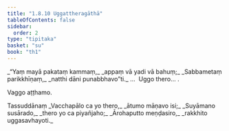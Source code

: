 ```yaml
---
title: "1.8.10 Uggattheragāthā"
tableOfContents: false
sidebar:
  order: 2
type: "tipitaka"
basket: "su"
book: "th1"
---
```



<DynamicBreadcrumb />

<Division number="80" book="th1" bookNo="19" page="237">

<Paragraph number="179" type="verses" book="th1">
_“Yaṃ mayā pakataṃ kammaṃ,_  
_appaṃ vā yadi vā bahuṃ;_  
_Sabbametaṃ parikkhīṇaṃ,_  
_natthi dāni punabbhavo”ti._  


</Paragraph>
</Division>

<Paragraph number="180" type="center" book="th1">
…  Uggo thero… .

  
Vaggo aṭṭhamo.



</Paragraph>

<Paragraph number="181" type="center" book="th1">
Tassuddānaṃ


</Paragraph>

<Paragraph number="182" type="verses" book="th1">
_Vacchapālo ca yo thero,_  
_ātumo māṇavo isi;_  
_Suyāmano susārado,_  
_thero yo ca piyañjaho;_  
_Ārohaputto meṇḍasiro,_  
_rakkhito uggasavhayoti._
</Paragraph>
